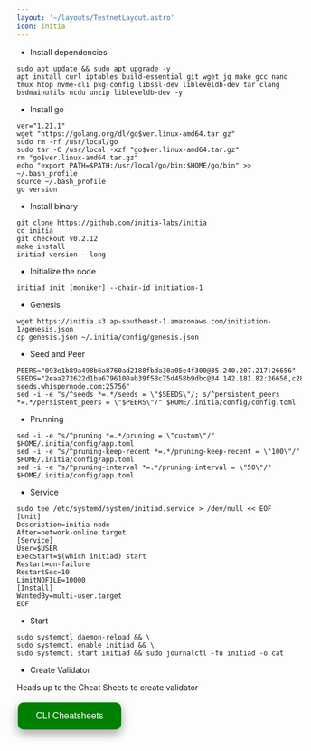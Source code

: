```yaml
---
layout: '~/layouts/TestnetLayout.astro'
icon: initia
---
```


- Install dependencies 

```
sudo apt update && sudo apt upgrade -y
apt install curl iptables build-essential git wget jq make gcc nano tmux htop nvme-cli pkg-config libssl-dev libleveldb-dev tar clang bsdmainutils ncdu unzip libleveldb-dev -y
```

- Install go
```
ver="1.21.1"
wget "https://golang.org/dl/go$ver.linux-amd64.tar.gz"
sudo rm -rf /usr/local/go
sudo tar -C /usr/local -xzf "go$ver.linux-amd64.tar.gz"
rm "go$ver.linux-amd64.tar.gz"
echo "export PATH=$PATH:/usr/local/go/bin:$HOME/go/bin" >> ~/.bash_profile
source ~/.bash_profile
go version
```

- Install binary

```
git clone https://github.com/initia-labs/initia
cd initia
git checkout v0.2.12
make install
initiad version --long
```
- Initialize the node
```
initiad init [moniker] --chain-id initiation-1
```

- Genesis
```
wget https://initia.s3.ap-southeast-1.amazonaws.com/initiation-1/genesis.json
cp genesis.json ~/.initia/config/genesis.json
```
- Seed and Peer
```
PEERS="093e1b89a498b6a8760ad2188fbda30a05e4f300@35.240.207.217:26656"
SEEDS="2eaa272622d1ba6796100ab39f58c75d458b9dbc@34.142.181.82:26656,c28827cb96c14c905b127b92065a3fb4cd77d7f6@testnet-seeds.whispernode.com:25756"
sed -i -e "s/^seeds *=.*/seeds = \"$SEEDS\"/; s/^persistent_peers *=.*/persistent_peers = \"$PEERS\"/" $HOME/.initia/config/config.toml

```

- Prunning
```
sed -i -e "s/^pruning *=.*/pruning = \"custom\"/" $HOME/.initia/config/app.toml
sed -i -e "s/^pruning-keep-recent *=.*/pruning-keep-recent = \"100\"/" $HOME/.initia/config/app.toml
sed -i -e "s/^pruning-interval *=.*/pruning-interval = \"50\"/" $HOME/.initia/config/app.toml
```

- Service
```
sudo tee /etc/systemd/system/initiad.service > /dev/null << EOF
[Unit]
Description=initia node
After=network-online.target
[Service]
User=$USER
ExecStart=$(which initiad) start
Restart=on-failure
RestartSec=10
LimitNOFILE=10000
[Install]
WantedBy=multi-user.target
EOF
```

- Start
```
sudo systemctl daemon-reload && \
sudo systemctl enable initiad && \
sudo systemctl start initiad && sudo journalctl -fu initiad -o cat
```

- Create Validator

Heads up to the Cheat Sheets to create validator

<a href="https://service.sychonix.com/testnet/initia/cheat" >
  <button style="background-color: green; border: none; color: white; padding: 15px 32px; text-align: center; text-decoration: none; display: inline-block; font-size: 16px; margin: 4px 2px; cursor: pointer; border-radius: 10px; box-shadow: 0 8px 16px 0 rgba(0,0,0,0.2), 0 6px 20px 0 rgba(0,0,0,0.19);" onmouseover="this.style.boxShadow='0 0 0 4px rgba(0,255,0,0.5)'" onmouseout="this.style.boxShadow='0 8px 16px 0 rgba(0,0,0,0.2), 0 6px 20px 0 rgba(0,0,0,0.19)'">CLI Cheatsheets</button>
</a>
